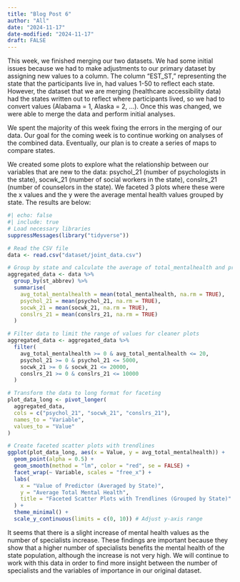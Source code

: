```yaml
---
title: "Blog Post 6"
author: "All"
date: "2024-11-17"
date-modified: "2024-11-17"
draft: FALSE
---
```


This week, we finished merging our two datasets. We had some initial issues because we had to make adjustments to our primary dataset by assigning new values to a column. The column “EST_ST,” representing the state that the participants live in, had values 1-50 to reflect each state. However, the dataset that we are merging (healthcare accessibility data) had the states written out to reflect where participants lived, so we had to convert values (Alabama = 1, Alaska = 2, …).  Once this was changed, we were able to merge the data and perform initial analyses. 

We spent the majority of this week fixing the errors in the merging of our data. Our goal for the coming week is to continue working on analyses of the combined data. Eventually, our plan is to create a series of maps to compare states.

We created some plots to explore what the relationship between our variables that are new to the data: psychol_21 (number of psychologists in the state), socwk_21 (number of social workers in the state), conslrs_21 (number of counselors in the state). We faceted 3 plots where these were the x values and the y were the average mental health values grouped by state. The results are below:

```r
#| echo: false
#| include: true
# Load necessary libraries
suppressMessages(library("tidyverse"))

# Read the CSV file
data <- read.csv("dataset/joint_data.csv")

# Group by state and calculate the average of total_mentalhealth and predictors
aggregated_data <- data %>%
  group_by(st_abbrev) %>%
  summarise(
    avg_total_mentalhealth = mean(total_mentalhealth, na.rm = TRUE),
    psychol_21 = mean(psychol_21, na.rm = TRUE),
    socwk_21 = mean(socwk_21, na.rm = TRUE),
    conslrs_21 = mean(conslrs_21, na.rm = TRUE)
  )

# Filter data to limit the range of values for cleaner plots
aggregated_data <- aggregated_data %>%
  filter(
    avg_total_mentalhealth >= 0 & avg_total_mentalhealth <= 20,
    psychol_21 >= 0 & psychol_21 <= 5000,
    socwk_21 >= 0 & socwk_21 <= 20000,
    conslrs_21 >= 0 & conslrs_21 <= 10000
  )

# Transform the data to long format for faceting
plot_data_long <- pivot_longer(
  aggregated_data, 
  cols = c("psychol_21", "socwk_21", "conslrs_21"), 
  names_to = "Variable", 
  values_to = "Value"
)

# Create faceted scatter plots with trendlines
ggplot(plot_data_long, aes(x = Value, y = avg_total_mentalhealth)) +
  geom_point(alpha = 0.5) +
  geom_smooth(method = "lm", color = "red", se = FALSE) +
  facet_wrap(~ Variable, scales = "free_x") +
  labs(
    x = "Value of Predictor (Averaged by State)",
    y = "Average Total Mental Health",
    title = "Faceted Scatter Plots with Trendlines (Grouped by State)"
  ) +
  theme_minimal() +
  scale_y_continuous(limits = c(0, 10)) # Adjust y-axis range

```

It seems that there is a slight increase of mental health values as the number of specialists increase. These findings are important because they show that a higher number of specialists benefits the mental health of the state population, although the increase is not very high. We will continue to work with this data in order to find more insight between the number of specialists and the variables of importance in our original dataset.
